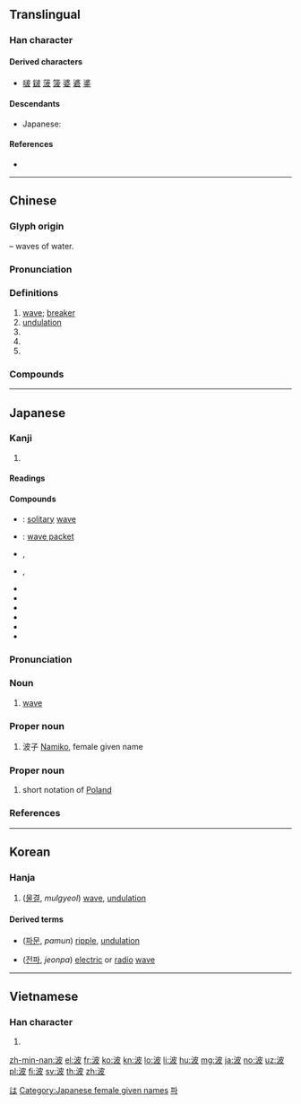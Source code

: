 {{character info/new}}
{{also|疲}}
==Translingual==

===Han character===
{{Han char|rn=85|rad=水|as=05|sn=8|four=34147|canj=EDHE|ids=⿰氵皮}}

====Derived characters====
* [[啵]] [[𨨏]] [[菠]] [[箥]] [[婆]] [[碆]] [[錃]]

====Descendants====
* Japanese: {{ja-r|は}}

====References====
* {{Han ref|kx=0617.080|dkj=17308|dj=1012.060|hdz=31597.070|uh=6CE2|ud=27874|bh=AA69|bd=43625}}

[[Category:Han characters from which hiragana were derived|は]]

----

==Chinese==
{{zh-forms}}

===Glyph origin===
{{Han etym}}
{{Han compound|水|alt1=氵|t1=water|皮|ls=psc|c1=s|c2=p}} – waves of water.

===Pronunciation===
{{zh-pron
|m=bō
|c=bo1
|h=pfs=
|md=
|mn=pho
|w=
|mc=y
|oc=y
|cat=n,pn
}}

===Definitions===
{{zh-hanzi}}

# [[wave]]; [[breaker]]
# [[undulation]]
# {{zh-short|波蘭|[[Poland]]}}
# {{zh-short|波斯|[[Persia]]}}
# {{surname|lang=zh}}

===Compounds===
{{zh-der|波蕩|波導管|波動|波段|波爾卡|波峰|波幅|波腹|波谷|波光|波詭雲譎|波函數:[[wavefunction]]|波黑|波及|波節|波蘭|波瀾|波瀾壯闊|波浪|波浪鼓|波累|波羅門教|波能|波平浪靜|波譜|波俏|波束|波斯||波斯尼亞和黑塞哥維那|波速|波濤|波紋|波紋管|波形|波源|波長|波折|波狀熱|秋波|香波|一寸秋波|一波|一波三折|中波波段|中短波|也波|仁波切|伏波|偃波書|光波|六波羅蜜|凌波|凌波仙子|凌波微步|凌波殿|凌波舞|凌波襪|則波|加利波里|加里波的|古井不波|古井無波|古井重波|周波|回波|太陽電波|奔波|奔波勞碌|嬌波|寧波市|尺水丈波|尺波|尺波電謝|巴波亞|平地波瀾|平地風波|強波器|微波|微波爐|微波食品|心波|急波波|恩波|情海生波|拔爾波亞|捲浪翻波|推波助瀾|揚波|擁霧翻波|擺動波|政治波普|暗送秋波|曼波|橫波|檢波|歷經波折|毫米波|沿波討源|波以耳|波光瀲灩|波光粼粼|波光蕩漾|波光閃閃|波及無辜|波哥大|波喳|波士尼亞|波士頓|波多黎各|波娘|波子曼|波導|波峭|波布政權|波布那|波希|波希戰爭|波希米亞|波形板|波微|波恩病|波扇|波提且利|波斯國|波斯地毯|波斯帝國|波斯教|波斯灣|波斯皁莢|波斯菊|波旁王朝|波昂|波札那|波查|波河|波河平原|波波|波波劫劫|波波吒吒|波波悄悄|波波淥淥|波波漉漉|波波碌碌|波洛克|波津|波流|波浪熱|波浪週期|波浪銳度|波浪阻力|波涌雲亂|波漾|波濤洶湧|波瀾老成|波爾|波爾卡舞|波爾多|波特|波特萊爾|波特酒|波痕|波盪|波磔|波磔點畫|波稜菜|波紋如縠|波納爾|波羅|波羅夷|波羅的海|波羅蓋|波羅蜜|波群|波耳|波臣|波臣派|波茨坦|波蘭舞曲|波蘭走廊|波譎雲詭|波路壯闊|波蹅|波迸|波迸流移|波逃|波道|波開浪裂|波隆那|波霸|波音|波高|波髮藻|洪波|洪波滾雪|流波|浪恬波靜|海不揚波|海不波溢|海沸波翻|海波|海波不驚|消波塊|淚波|淪波舟|淺海波|溢波|澴波|濾波|濾波器|無波無浪|無線電波|煙波|煙波客|煙波浩渺|煙波萬頃|煙波釣叟|煙波釣徒|爆炸波|的黎波里|目波|眼波|短波|短波廣播|碌碌波波|碧波|碧波爽清|碧波萬頃|示波器|秋波送情|第一波|簾波|粼粼波光|縱波|老魚跳波|者波|聲波|脈波體|腦波|臉波|臨去秋波|藍波|藍波主義|衝擊波|衝波激浪|衝波逆折|西風波|趁波逐浪|趁浪逐波|超短波|超聲波|超音波|軒然大波|載波|送秋波|逐浪隨波|金波|金波玉液|長波|防波堤|阿波羅|隨波漂流|隨波逐塵|隨波逐流|隨波逐浪|雲譎波詭|電波|電磁波|震波|震波測勘|面波羅|音波|頹波|風平波息|風波|風波亭|風波平地|餘波|餘波盪漾|駐波|鯨波|鱗波|鷗波|麼波}}

----

==Japanese==

===Kanji===
{{ja-kanji|grade=3|rs=水05}}

# {{defn|lang=ja|sort=水05}}

====Readings====
{{ja-readings|goon=[[は]] (ha)|kanon=[[は]] (ha)|kun=[[なみ]] (nami)}}

====Compounds====
{{der-top|Compounds}}
* {{ja-r|孤立波|こりつは}}: [[solitary]] [[wave]]
* {{ja-r|波束|はそく}}: [[wave packet]]
* {{ja-r|波形|はけい}}, {{ja-r|波形|なみがた}}
* {{ja-r|波線|なみせん}}, {{ja-r|波線|はせん}}
* {{ja-r|波動|はどう}}
* {{ja-r|波長|はちょう}}
* {{ja-r|波乱万丈|はらんばんじょう}}
* {{ja-r|波浪|はろう}}
* {{ja-r|津波|つなみ}}
* {{ja-r|波蘭|^ポーランド}}
{{der-bottom}}

{{ja-kanjitab|なみ|yomi=k}}

===Pronunciation===
{{ja-pron|yomi=k|なみ|acc=2|acc_ref=DJR,NHK}}

===Noun===
{{ja-noun|なみ|rom=nami}}

# [[wave]]

===Proper noun===
{{ja-pos|proper|なみ}}

# 波子 [[Namiko]], female given name {{attention|ja|not [[Nami]]?}}

===Proper noun===
{{ja-noun|ぽ|rom=Po}}

# {{lb|ja|abbreviation}} short notation of [[Poland]]

===References===
<references/>

[[Category:Japanese female given names]]

----

==Korean==

===Hanja===
{{ko-hanja|hangeul=파|eumhun=|rv=pa|mr=p'a|y=pha}}

# ([[물결]], ''mulgyeol'') [[wave]], [[undulation]]

====Derived terms====
* {{l|ko|波紋}} ([[파문]], ''pamun'') [[ripple]], [[undulation]]
* {{l|ko|電波}} ([[전파]], ''jeonpa'') [[electric]] or [[radio]] [[wave]]

[[Category:Hanja readings|파]]

----

==Vietnamese==

===Han character===
{{vi-hantu|[[ba]], [[bể]], [[dương]]|rs=水05}}

# {{defn|lang=vi|sort=水05}}

[[zh-min-nan:波]]
[[el:波]]
[[fr:波]]
[[ko:波]]
[[kn:波]]
[[lo:波]]
[[li:波]]
[[hu:波]]
[[mg:波]]
[[ja:波]]
[[no:波]]
[[uz:波]]
[[pl:波]]
[[fi:波]]
[[sv:波]]
[[th:波]]
[[zh:波]]
